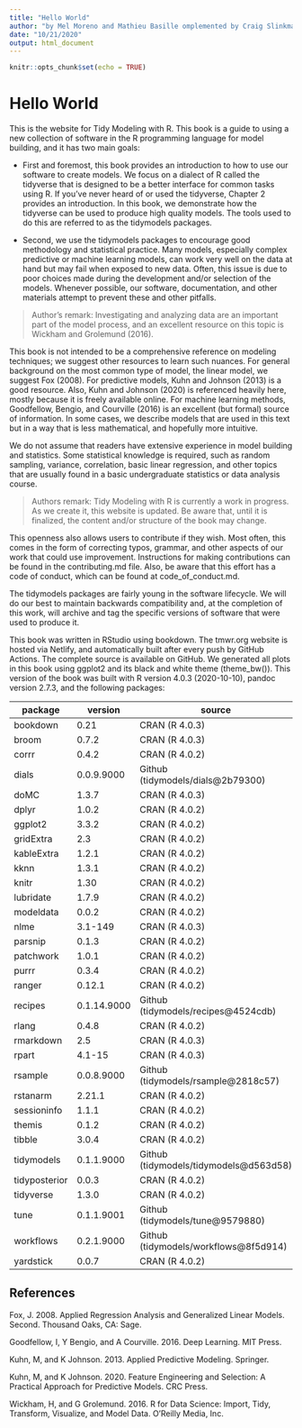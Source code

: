 ```yaml
---
title: "Hello World"
author: "by Mel Moreno and Mathieu Basille omplemented by Craig Slinkman"
date: "10/21/2020"
output: html_document
---
```


```r
knitr::opts_chunk$set(echo = TRUE)
```

# Hello World  

This is the website for Tidy Modeling with R. This book is a guide to using a new collection of software in the R programming language for model building, and it has two main goals:

* First and foremost, this book provides an introduction to how to use our software to create models. We focus on a dialect of R called the tidyverse that is designed to be a better interface for common tasks using R. If you’ve never heard of or used the tidyverse, Chapter 2 provides an introduction. In this book, we demonstrate how the tidyverse can be used to produce high quality models. The tools used to do this are referred to as the tidymodels packages.

* Second, we use the tidymodels packages to encourage good methodology and statistical practice. Many models, especially complex predictive or machine learning models, can work very well on the data at hand but may fail when exposed to new data. Often, this issue is due to poor choices made during the development and/or selection of the models. Whenever possible, our software, documentation, and other materials attempt to prevent these and other pitfalls.

>Author's remark:  Investigating and analyzing data are an important part of the model process, and an excellent resource on this topic is Wickham and Grolemund (2016).
  
This book is not intended to be a comprehensive reference on modeling techniques; we suggest other resources to learn such nuances. For general background on the most common type of model, the linear model, we suggest Fox (2008). For predictive models, Kuhn and Johnson (2013) is a good resource. Also, Kuhn and Johnson (2020) is referenced heavily here, mostly because it is freely available online. For machine learning methods, Goodfellow, Bengio, and Courville (2016) is an excellent (but formal) source of information. In some cases, we describe models that are used in this text but in a way that is less mathematical, and hopefully more intuitive.

We do not assume that readers have extensive experience in model building and statistics. Some statistical knowledge is required, such as random sampling, variance, correlation, basic linear regression, and other topics that are usually found in a basic undergraduate statistics or data analysis course.  

>Authors remark: Tidy Modeling with R is currently a work in progress. As we create it, this website is updated. Be aware that, until it is finalized, the content and/or structure of the book may change.  

This openness also allows users to contribute if they wish. Most often, this comes in the form of correcting typos, grammar, and other aspects of our work that could use improvement. Instructions for making contributions can be found in the contributing.md file. Also, be aware that this effort has a code of conduct, which can be found at code_of_conduct.md.

The tidymodels packages are fairly young in the software lifecycle. We will do our best to maintain backwards compatibility and, at the completion of this work, will archive and tag the specific versions of software that were used to produce it.

This book was written in RStudio using bookdown. The tmwr.org website is hosted via Netlify, and automatically built after every push by GitHub Actions. The complete source is available on GitHub. We generated all plots in this book using ggplot2 and its black and white theme (theme_bw()). This version of the book was built with R version 4.0.3 (2020-10-10), pandoc version 2.7.3, and the following packages:

package       |	version       |	source
--------------|---------------|----------------------------------------
bookdown      | 0.21          | CRAN (R 4.0.3)  
broom         | 0.7.2         | CRAN (R 4.0.3) 
corrr         | 0.4.2         | CRAN (R 4.0.2)  
dials         | 0.0.9.9000 	  | Github (tidymodels/dials@2b79300)  
doMC          | 1.3.7         | CRAN (R 4.0.3)  
dplyr 	      | 1.0.2 	      | CRAN (R 4.0.2) 
ggplot2       | 3.3.2 	      | CRAN (R 4.0.2)  
gridExtra     | 2.3 	        | CRAN (R 4.0.2)  
kableExtra    | 1.2.1 	      | CRAN (R 4.0.2)  
kknn 	        | 1.3.1         | CRAN (R 4.0.2)  
knitr 	      | 1.30 	        | CRAN (R 4.0.2)  
lubridate     | 1.7.9 	      | CRAN (R 4.0.2) 
modeldata     | 0.0.2         | CRAN (R 4.0.2)  
nlme 	        | 3.1-149 	    | CRAN (R 4.0.3)  
parsnip       | 0.1.3 	      | CRAN (R 4.0.2)  
patchwork     | 1.0.1         | CRAN (R 4.0.2)  
purrr 	      | 0.3.4 	      | CRAN (R 4.0.2)  
ranger    	  | 0.12.1 	      | CRAN (R 4.0.2)  
recipes 	    | 0.1.14.9000 	| Github (tidymodels/recipes@4524cdb)  
rlang 	      | 0.4.8 	      | CRAN (R 4.0.2)  
rmarkdown     | 2.5 	        | CRAN (R 4.0.3)  
rpart 	      | 4.1-15 	      | CRAN (R 4.0.3)  
rsample 	    | 0.0.8.9000 	  | Github (tidymodels/rsample@2818c57)  
rstanarm 	    | 2.21.1 	      | CRAN (R 4.0.2)  
sessioninfo   |	1.1.1 	      | CRAN (R 4.0.2)  
themis      	| 0.1.2 	      | CRAN (R 4.0.2)  
tibble 	      | 3.0.4 	      | CRAN (R 4.0.2)  
tidymodels  	| 0.1.1.9000 	  | Github (tidymodels/tidymodels@d563d58)  
tidyposterior | 0.0.3 	      | CRAN (R 4.0.2)  
tidyverse 	  | 1.3.0 	      | CRAN (R 4.0.2)  
tune 	        | 0.1.1.9001 	  | Github (tidymodels/tune@9579880)  
workflows 	  | 0.2.1.9000 	  | Github (tidymodels/workflows@8f5d914)  
yardstick     |	0.0.7 	      | CRAN (R 4.0.2)  

## References



Fox, J. 2008. Applied Regression Analysis and Generalized Linear Models. Second. Thousand Oaks, CA: Sage.

Goodfellow, I, Y Bengio, and A Courville. 2016. Deep Learning. MIT Press.

Kuhn, M, and K Johnson. 2013. Applied Predictive Modeling. Springer.

Kuhn, M, and K Johnson. 2020. Feature Engineering and Selection: A Practical Approach for Predictive Models. CRC Press.

Wickham, H, and G Grolemund. 2016. R for Data Science: Import, Tidy, Transform, Visualize, and Model Data. O’Reilly Media, Inc.











